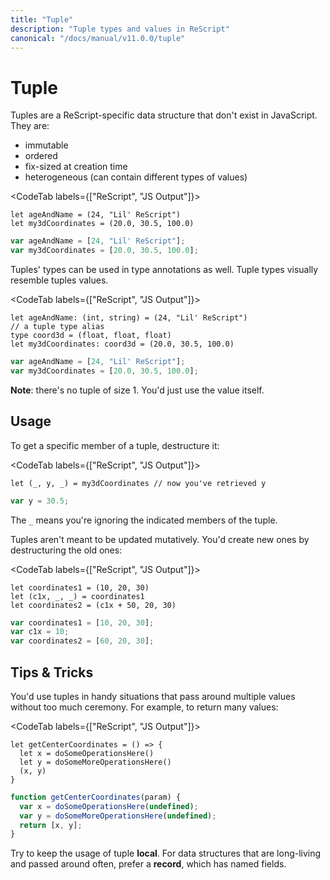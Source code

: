 ```yaml
---
title: "Tuple"
description: "Tuple types and values in ReScript"
canonical: "/docs/manual/v11.0.0/tuple"
---
```


# Tuple

Tuples are a ReScript-specific data structure that don't exist in JavaScript. They are:

- immutable
- ordered
- fix-sized at creation time
- heterogeneous (can contain different types of values)

<CodeTab labels={["ReScript", "JS Output"]}>

```res example
let ageAndName = (24, "Lil' ReScript")
let my3dCoordinates = (20.0, 30.5, 100.0)
```
```js
var ageAndName = [24, "Lil' ReScript"];
var my3dCoordinates = [20.0, 30.5, 100.0];
```

</CodeTab>

Tuples' types can be used in type annotations as well. Tuple types visually resemble tuples values.

<CodeTab labels={["ReScript", "JS Output"]}>

```res prelude
let ageAndName: (int, string) = (24, "Lil' ReScript")
// a tuple type alias
type coord3d = (float, float, float)
let my3dCoordinates: coord3d = (20.0, 30.5, 100.0)
```
```js
var ageAndName = [24, "Lil' ReScript"];
var my3dCoordinates = [20.0, 30.5, 100.0];
```
</CodeTab>

**Note**: there's no tuple of size 1. You'd just use the value itself.

## Usage

To get a specific member of a tuple, destructure it:

<CodeTab labels={["ReScript", "JS Output"]}>

```res example
let (_, y, _) = my3dCoordinates // now you've retrieved y
```
```js
var y = 30.5;
```

</CodeTab>

The `_` means you're ignoring the indicated members of the tuple.

Tuples aren't meant to be updated mutatively. You'd create new ones by destructuring the old ones:

<CodeTab labels={["ReScript", "JS Output"]}>

```res example
let coordinates1 = (10, 20, 30)
let (c1x, _, _) = coordinates1
let coordinates2 = (c1x + 50, 20, 30)
```
```js
var coordinates1 = [10, 20, 30];
var c1x = 10;
var coordinates2 = [60, 20, 30];
```

</CodeTab>

## Tips & Tricks

You'd use tuples in handy situations that pass around multiple values without too much ceremony. For example, to return many values:

<CodeTab labels={["ReScript", "JS Output"]}>

```res
let getCenterCoordinates = () => {
  let x = doSomeOperationsHere()
  let y = doSomeMoreOperationsHere()
  (x, y)
}
```
```js
function getCenterCoordinates(param) {
  var x = doSomeOperationsHere(undefined);
  var y = doSomeMoreOperationsHere(undefined);
  return [x, y];
}
```

</CodeTab>

Try to keep the usage of tuple **local**. For data structures that are long-living and passed around often, prefer a **record**, which has named fields.
